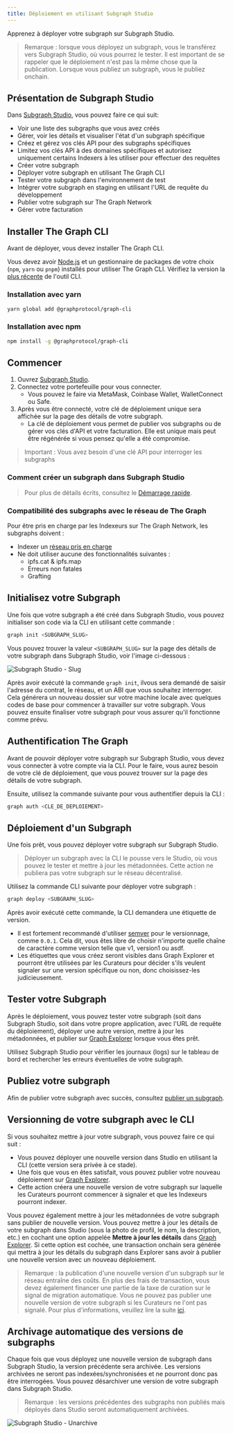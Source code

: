 ```yaml
---
title: Déploiement en utilisant Subgraph Studio
---
```


Apprenez à déployer votre subgraph sur Subgraph Studio.

> Remarque : lorsque vous déployez un subgraph, vous le transférez vers Subgraph Studio, où vous pourrez le tester. Il est important de se rappeler que le déploiement n'est pas la même chose que la publication. Lorsque vous publiez un subgraph, vous le publiez onchain.

## Présentation de Subgraph Studio

Dans [Subgraph Studio](https://thegraph.com/studio/), vous pouvez faire ce qui suit:

- Voir une liste des subgraphs que vous avez créés
- Gérer, voir les détails et visualiser l'état d'un subgraph spécifique
- Créez et gérez vos clés API pour des subgraphs spécifiques
- Limitez vos clés API à des domaines spécifiques et autorisez uniquement certains Indexers à les utiliser pour effectuer des requêtes
- Créer votre subgraph
- Déployer votre subgraph en utilisant The Graph CLI
- Tester votre subgraph dans l'environnement de test
- Intégrer votre subgraph en staging en utilisant l'URL de requête du développement
- Publier votre subgraph sur The Graph Network
- Gérer votre facturation

## Installer The Graph CLI

Avant de déployer, vous devez installer The Graph CLI.

Vous devez avoir [Node.js](https://nodejs.org/) et un gestionnaire de packages de votre choix (`npm`, `yarn` ou `pnpm`) installés pour utiliser The Graph CLI. Vérifiez la version la [plus récente](https://github.com/graphprotocol/graph-tooling/releases?q=%40graphprotocol%2Fgraph-cli&expanded=true) de l'outil CLI.

### Installation avec yarn

```bash
yarn global add @graphprotocol/graph-cli
```

### Installation avec npm

```bash
npm install -g @graphprotocol/graph-cli
```

## Commencer

1. Ouvrez [Subgraph Studio](https://thegraph.com/studio/).
2. Connectez votre portefeuille pour vous connecter.
   - Vous pouvez le faire via MetaMask, Coinbase Wallet, WalletConnect ou Safe.
3. Après vous être connecté, votre clé de déploiement unique sera affichée sur la page des détails de votre subgraph.
   - La clé de déploiement vous permet de publier vos subgraphs ou de gérer vos clés d'API et votre facturation. Elle est unique mais peut être régénérée si vous pensez qu'elle a été compromise.

> Important : Vous avez besoin d'une clé API pour interroger les subgraphs

### Comment créer un subgraph dans Subgraph Studio

<VideoEmbed youtube="nGIFuC69bSA" />

> Pour plus de détails écrits, consultez le [Démarrage rapide](/subgraphs/quick-start/).

### Compatibilité des subgraphs avec le réseau de The Graph

Pour être pris en charge par les Indexeurs sur The Graph Network, les subgraphs doivent :

- Indexer un [réseau pris en charge](/supported-networks/)
- Ne doit utiliser aucune des fonctionnalités suivantes :
  - ipfs.cat & ipfs.map
  - Erreurs non fatales
  - Grafting

## Initialisez votre Subgraph

Une fois que votre subgraph a été créé dans Subgraph Studio, vous pouvez initialiser son code via la CLI en utilisant cette commande :

```bash
graph init <SUBGRAPH_SLUG>
```

Vous pouvez trouver la valeur `<SUBGRAPH_SLUG>` sur la page des détails de votre subgraph dans Subgraph Studio, voir l'image ci-dessous :

![Subgraph Studio - Slug](/img/doc-subgraph-slug.png)

Après avoir exécuté la commande `graph init`, ilvous sera demandé de saisir l'adresse du contrat, le réseau, et un ABI que vous souhaitez interroger. Cela générera un nouveau dossier sur votre machine locale avec quelques codes de base pour commencer à travailler sur votre subgraph. Vous pouvez ensuite finaliser votre subgraph pour vous assurer qu'il fonctionne comme prévu.

## Authentification The Graph

Avant de pouvoir déployer votre subgraph sur Subgraph Studio, vous devez vous connecter à votre compte via la CLI. Pour le faire, vous aurez besoin de votre clé de déploiement, que vous pouvez trouver sur la page des détails de votre subgraph.

Ensuite, utilisez la commande suivante pour vous authentifier depuis la CLI :

```bash
graph auth <CLE_DE_DEPLOIEMENT>
```

## Déploiement d'un Subgraph

Une fois prêt, vous pouvez déployer votre subgraph sur Subgraph Studio.

> Déployer un subgraph avec la CLI le pousse vers le Studio, où vous pouvez le tester et mettre à jour les métadonnées. Cette action ne publiera pas votre subgraph sur le réseau décentralisé.

Utilisez la commande CLI suivante pour déployer votre subgraph :

```bash
graph deploy <SUBGRAPH_SLUG>
```

Après avoir exécuté cette commande, la CLI demandera une étiquette de version.

- Il est fortement recommandé d'utiliser [semver](https://semver.org/) pour le versionnage, comme `0.0.1`. Cela dit, vous êtes libre de choisir n'importe quelle chaîne de caractère comme version telle que v1, version1 ou asdf.
- Les étiquettes que vous créez seront visibles dans Graph Explorer et pourront être utilisées par les Curateurs pour décider s'ils veulent signaler sur une version spécifique ou non, donc choisissez-les judicieusement.

## Tester votre Subgraph

Après le déploiement, vous pouvez tester votre subgraph (soit dans Subgraph Studio, soit dans votre propre application, avec l'URL de requête du déploiement), déployer une autre version, mettre à jour les métadonnées, et publier sur [Graph Explorer](https://thegraph.com/explorer) lorsque vous êtes prêt.

Utilisez Subgraph Studio pour vérifier les journaux (logs) sur le tableau de bord et rechercher les erreurs éventuelles de votre subgraph.

## Publiez votre subgraph

Afin de publier votre subgraph avec succès, consultez [publier un subgraph](/subgraphs/developing/publishing/publishing-a-subgraph/).

## Versionning de votre subgraph avec le CLI

Si vous souhaitez mettre à jour votre subgraph, vous pouvez faire ce qui suit :

- Vous pouvez déployer une nouvelle version dans Studio en utilisant la CLI (cette version sera privée à ce stade).
- Une fois que vous en êtes satisfait, vous pouvez publier votre nouveau déploiement sur [Graph Explorer](https://thegraph.com/explorer).
- Cette action créera une nouvelle version de votre subgraph sur laquelle les Curateurs pourront commencer à signaler et que les Indexeurs pourront indexer.

Vous pouvez également mettre à jour les métadonnées de votre subgraph sans publier de nouvelle version. Vous pouvez mettre à jour les détails de votre subgraph dans Studio (sous la photo de profil, le nom, la description, etc.) en cochant une option appelée **Mettre à jour les détails** dans [Graph Explorer](https://thegraph.com/explorer). Si cette option est cochée, une transaction onchain sera générée qui mettra à jour les détails du subgraph dans Explorer sans avoir à publier une nouvelle version avec un nouveau déploiement.

> Remarque : la publication d'une nouvelle version d'un subgraph sur le réseau entraîne des coûts. En plus des frais de transaction, vous devez également financer une partie de la taxe de curation sur le signal de migration automatique. Vous ne pouvez pas publier une nouvelle version de votre subgraph si les Curateurs ne l'ont pas signalé. Pour plus d'informations, veuillez lire la suite [ici](/resources/roles/curating/).

## Archivage automatique des versions de subgraphs

Chaque fois que vous déployez une nouvelle version de subgraph dans Subgraph Studio, la version précédente sera archivée. Les versions archivées ne seront pas indexées/synchronisées et ne pourront donc pas être interrogées. Vous pouvez désarchiver une version de votre subgraph dans Subgraph Studio.

> Remarque : les versions précédentes des subgraphs non publiés mais déployés dans Studio seront automatiquement archivées.

![Subgraph Studio - Unarchive](/img/Unarchive.png)
